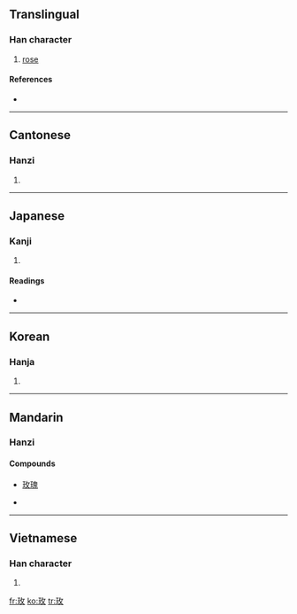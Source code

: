 ==Translingual==

===Han character===
{{Han char|rn=96|rad=玉|as=04|sn=8|four=1814<sub>0</sub>|canj=一土人大 (MGOK), X一土人大 (XMGOK)}}

# [[rose]]

====References====
* {{Han ref|kx=0728.170|dkj=20874|dj=1140.160|hdz=21104.080|uh=73AB|ud=29611|bh=AAB4|bd=43700}}

----

==Cantonese==

===Hanzi===
{{yue-hanzi|jyut=|y=mui4}}

# {{defn|Cantonese}}

----

==Japanese==

===Kanji===
{{ja-kanji|grade=|rs=玉04}}

# {{defn|Japanese}}

====Readings====
* {{ja-readings|on=[[ばい]] (bai), [[め]] (me), [[まい]] (mai)|kun=}}

----

==Korean==

===Hanja===
{{ko-hanja|hangeul=매|eumhun=|rv=mae|mr=mae|y=may}}

# {{defn|Korean}}

----

==Mandarin==

===Hanzi===
{{cmn-hanzi|pin=[[méi]] ([[mei2]])|wg=mei<sup>2</sup>}}

====Compounds====
* [[玫瑰]]

* {{defn|Mandarin}}

----

==Vietnamese==

===Han character===
{{vi-hantu|[[mân]], [[mai]]}}

# {{defn|Vietnamese}}

[[fr:玫]]
[[ko:玫]]
[[tr:玫]]